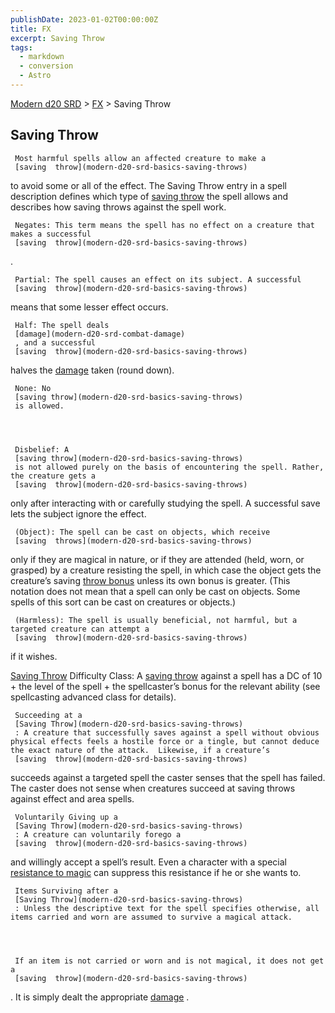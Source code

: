 ```yaml
---
publishDate: 2023-01-02T00:00:00Z
title: FX
excerpt: Saving Throw
tags:
  - markdown
  - conversion
  - Astro
---
```


[Modern d20 SRD](/#modernD20) > [FX](modern-d20-srd-fx-index) > Saving Throw

## Saving Throw




     Most harmful spells allow an affected creature to make a
     [saving  throw](modern-d20-srd-basics-saving-throws)
to avoid some or all of the effect. The Saving Throw entry in a spell description defines which type of
[saving throw](modern-d20-srd-basics-saving-throws)
the spell allows and describes how saving throws against the spell work.

     Negates: This term means the spell has no effect on a creature that makes a successful
     [saving  throw](modern-d20-srd-basics-saving-throws)
.

     Partial: The spell causes an effect on its subject. A successful
     [saving  throw](modern-d20-srd-basics-saving-throws)
means that some lesser effect occurs.

     Half: The spell deals
     [damage](modern-d20-srd-combat-damage)
     , and a successful
     [saving  throw](modern-d20-srd-basics-saving-throws)
halves the
[damage](modern-d20-srd-combat-damage)
taken (round down).

     None: No
     [saving throw](modern-d20-srd-basics-saving-throws)
     is allowed.




     Disbelief: A
     [saving throw](modern-d20-srd-basics-saving-throws)
     is not allowed purely on the basis of encountering the spell. Rather, the creature gets a
     [saving  throw](modern-d20-srd-basics-saving-throws)
only after interacting with or carefully studying the spell. A successful save lets the subject ignore the effect.

     (Object): The spell can be cast on objects, which receive
     [saving  throws](modern-d20-srd-basics-saving-throws)
only if they are magical in nature, or if they are attended (held, worn, or grasped) by a creature resisting the spell, in which case the object gets the creature’s saving
[throw bonus](modern-d20-srd-basics-saving-throws)
unless its own bonus is greater. (This notation does not mean that a spell can only be cast on objects. Some spells of this sort can be cast on creatures or objects.)

     (Harmless): The spell is usually beneficial, not harmful, but a targeted creature can attempt a
     [saving  throw](modern-d20-srd-basics-saving-throws)
if it wishes.

[Saving Throw](modern-d20-srd-basics-saving-throws)
Difficulty Class: A
[saving throw](modern-d20-srd-basics-saving-throws)
against a spell has a DC of 10 + the level of the spell + the spellcaster’s bonus for the relevant ability (see spellcasting advanced class for details).

     Succeeding at a
     [Saving Throw](modern-d20-srd-basics-saving-throws)
     : A creature that successfully saves against a spell without obvious physical effects feels a hostile force or a tingle, but cannot deduce the exact nature of the attack.  Likewise, if a creature’s
     [saving  throw](modern-d20-srd-basics-saving-throws)
succeeds against a targeted spell the caster senses that the spell has failed. The caster does not sense when creatures succeed at saving throws against effect and area spells.

     Voluntarily Giving up a
     [Saving Throw](modern-d20-srd-basics-saving-throws)
     : A creature can voluntarily forego a
     [saving  throw](modern-d20-srd-basics-saving-throws)
and willingly accept a spell’s result. Even a character with a special
[resistance to magic](modern-d20-srd-special-abilities-spell-resistance)
can suppress this resistance if he or she wants to.

     Items Surviving after a
     [Saving Throw](modern-d20-srd-basics-saving-throws)
     : Unless the descriptive text for the spell specifies otherwise, all items carried and worn are assumed to survive a magical attack.




     If an item is not carried or worn and is not magical, it does not get a
     [saving  throw](modern-d20-srd-basics-saving-throws)
. It is simply dealt the appropriate
[damage](modern-d20-srd-combat-damage)
.
